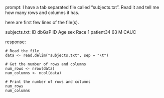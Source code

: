 prompt:
I have a tab separated file called "subjects.txt". Read it and tell me how many rows and columns it has. 

here are first few lines of the file(s).

subjects.txt:
ID	dbGaP ID	Age	sex	Race
1	patient34	63	M	CAUC


response:
```
# Read the file
data <- read.delim("subjects.txt", sep = "\t")

# Get the number of rows and columns
num_rows <- nrow(data)
num_columns <- ncol(data)

# Print the number of rows and columns
num_rows
num_columns
```

